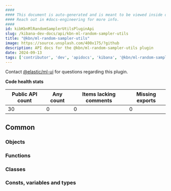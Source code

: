 ```yaml
---
####
#### This document is auto-generated and is meant to be viewed inside our experimental, new docs system.
#### Reach out in #docs-engineering for more info.
####
id: kibKbnMlRandomSamplerUtilsPluginApi
slug: /kibana-dev-docs/api/kbn-ml-random-sampler-utils
title: "@kbn/ml-random-sampler-utils"
image: https://source.unsplash.com/400x175/?github
description: API docs for the @kbn/ml-random-sampler-utils plugin
date: 2024-09-13
tags: ['contributor', 'dev', 'apidocs', 'kibana', '@kbn/ml-random-sampler-utils']
---
```




Contact [@elastic/ml-ui](https://github.com/orgs/elastic/teams/ml-ui) for questions regarding this plugin.

**Code health stats**

| Public API count  | Any count | Items lacking comments | Missing exports |
|-------------------|-----------|------------------------|-----------------|
| 30 | 0 | 0 | 0 |

## Common

### Objects
<DocDefinitionList data={kbnMlRandomSamplerUtilsObj.common.objects}/>

### Functions
<DocDefinitionList data={kbnMlRandomSamplerUtilsObj.common.functions}/>

### Classes
<DocDefinitionList data={kbnMlRandomSamplerUtilsObj.common.classes}/>

### Consts, variables and types
<DocDefinitionList data={kbnMlRandomSamplerUtilsObj.common.misc}/>

